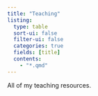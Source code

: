 ```yaml
---
title: "Teaching"
listing:
  type: table
  sort-ui: false
  filter-ui: false
  categories: true
  fields: [title]
  contents:
    - "*.qmd"
---
```


All of my teaching resources.